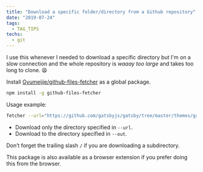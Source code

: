 ```yaml
---
title: "Download a specific folder/directory from a Github repository"
date: "2019-07-24"
tags:
  - TAG_TIPS
techs:
  - git
---
```


I use this whenever I needed to download a specific directory but I'm on a slow connection and the whole repository is _waaay too large_ and takes too long to clone. 😫

Install [Gyumeijie/github-files-fetcher](https://github.com/Gyumeijie/github-files-fetcher) as a global package.

```sh
npm install -g github-files-fetcher
```

Usage example:

```sh
fetcher --url="https://github.com/gatsbyjs/gatsby/tree/master/themes/gatsby-theme-blog/" --out=/Users/eka
```

- Download only the directory specified in `--url`.
- Download to the directory specified in `--out`.

Don’t forget the trailing slash `/` if you are downloading a subdirectory.

This package is also available as a browser extension if you prefer doing this from the browser.
